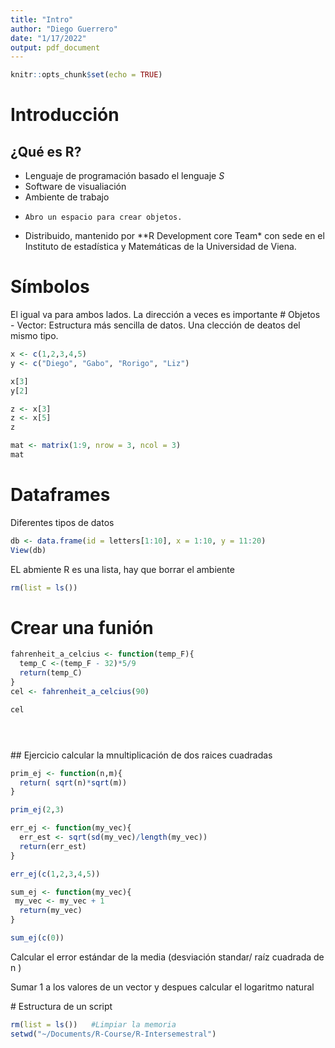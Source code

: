 ```yaml
---
title: "Intro"
author: "Diego Guerrero"
date: "1/17/2022"
output: pdf_document
---
```


```r
knitr::opts_chunk$set(echo = TRUE)
```

# Introducción 

## ¿Qué es R?

- Lenguaje de programación basado el lenguaje *S*
- Software de visualiación 
- Ambiente de trabajo 
-     Abro un espacio para crear objetos. 
- Distribuido, mantenido por **R Development core Team* con sede en el Instituto de estadística y Matemáticas de la Universidad de Viena. 


# Símbolos

El igual va para ambos lados. La dirección a veces es importante 
# Objetos 
- Vector: 
Estructura más sencilla de datos. Una clección de deatos del mismo tipo. 
```r
x <- c(1,2,3,4,5)
y <- c("Diego", "Gabo", "Rorigo", "Liz")

x[3]
y[2]

```
  

```r
z <- x[3]
z <- x[5]
z
```



```r
mat <- matrix(1:9, nrow = 3, ncol = 3)
mat
```

# Dataframes
Diferentes tipos de datos 

```r
db <- data.frame(id = letters[1:10], x = 1:10, y = 11:20)
View(db)
```

EL abmiente R es una lista, hay que borrar el ambiente 

```r
rm(list = ls())
```

# Crear una funión 

```r
fahrenheit_a_celcius <- function(temp_F){
  temp_C <-(temp_F - 32)*5/9
  return(temp_C)
}
cel <- fahrenheit_a_celcius(90)

cel





```

  ## Ejercicio 
  calcular la mnultiplicación de dos raices cuadradas
  
```r
prim_ej <- function(n,m){
  return( sqrt(n)*sqrt(m))
}

prim_ej(2,3)

err_ej <- function(my_vec){
  err_est <- sqrt(sd(my_vec)/length(my_vec))
  return(err_est)
}

err_ej(c(1,2,3,4,5))

sum_ej <- function(my_vec){
 my_vec <- my_vec + 1
  return(my_vec)
}

sum_ej(c(0))


```
  
  Calcular el error estándar de la media (desviación standar/ raíz cuadrada de n )
  
  Sumar 1 a los valores de un vector y despues calcular el logaritmo natural 
  
  
  
  
  
  # Estructura de un script 
  

```r
rm(list = ls())   #Limpiar la memoria 
setwd("~/Documents/R-Course/R-Intersemestral")


```
  

  
  
  
  
  